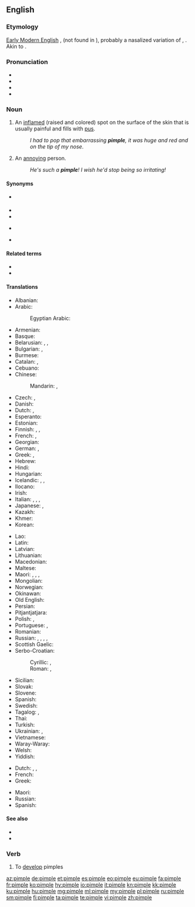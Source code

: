==English==
{{wikipedia}}

===Etymology===
[[w:Early Modern English|Early Modern English]] {{m|en|pimple}}, {{m|en|pumple}} (not found in {{etyl|enm|-}}), probably a nasalized variation of {{etyl|ang|en}} {{m|ang|piplian}}, {{m|ang|pyplian||to break out in pimples, show eruptions}}. Akin to {{etyl|ang|-}} {{m|ang|pipliġende||having shingles}}.

===Pronunciation===
* {{enPR|pĭm'p(ə)l}}
* {{IPA|/ˈpɪmp(ə)l/|lang=en}}
* {{audio|En-us-pimple.ogg|Audio (US)|lang=en}}
* {{rhymes|ɪmpəl|lang=en}}

===Noun===
{{en-noun}}

# An [[inflame]]d (raised and colored) spot on the surface of the skin that is usually painful and fills with [[pus]].
#: ''I had to pop that embarrassing '''pimple''', it was huge and red and on the tip of my nose''.
# {{label|en|slang}} An [[annoying]] person.
#: ''He's such a '''pimple'''! I wish he'd stop being so irritating!''

====Synonyms====
* {{l|en|acker}} {{qualifier|old Australian slang}}
* {{l|en|acne}}
* {{l|en|pustule}}
* {{l|en|spot}} {{qualifier|UK|slang}}
* {{l|en|zit}} {{qualifier|US|slang}}

====Related terms====
* {{l|en|pimpled}}
* {{l|en|pimply}}

====Translations====
{{trans-top|inflamed spot on the surface of the skin}}
* Albanian: {{t+|sq|puçërr}}
* Arabic: {{t|ar|بَثْرَة|f}}
*: Egyptian Arabic: {{t|arz|حبة|f|tr=ḥaba|sc=Arab}}
* Armenian: {{t+|hy|պզուկ}}
* Basque: {{t-needed|eu}}
* Belarusian: {{t|be|прышч|m|sc=Cyrl}}, {{t|be|ву́гар|m|sc=Cyrl}}, {{t|be|вуго́р|m|sc=Cyrl}}
* Bulgarian: {{t+|bg|пъ̀пка|f}}, {{t|bg|пъ̀пчица|f}}
* Burmese: {{t+|my|ဝက်ခြံ|sc=Mymr}}
* Catalan: {{t|ca|bua|f}}, {{t|ca|buba|f}}
* Cebuano: {{t|ceb|bugas}}
* Chinese:
*: Mandarin: {{t+|cmn|疙瘩|tr=gēda|sc=Hani}}, {{t+|cmn|丘疹|tr=qiūzhěn|sc=Hani}}
* Czech: {{t|cs|uher|m}}, {{t|cs|pupínek|m}}
* Danish: {{t|da|filipens}}
* Dutch: {{t+|nl|puist|f}}, {{t+|nl|pukkel}}
* Esperanto: {{t|eo|akno}}
* Estonian: {{t|et|vistrik}}
* Finnish: {{t+|fi|näppy}}, {{t+|fi|finni}}, {{t|fi|märkänäppylä}}
* French: {{t+|fr|bouton|m}}, {{t+|fr|pustule|f}}
* Georgian: {{t|ka|მუწუკი|sc=Geor}}
* German: {{t+|de|Pickel|m}}, {{t|de|Oas|n}} {{qualifier|Bavaria}}
* Greek: {{t+|el|σπυρί|n}}, {{t+|el|σπυράκι|n}}
* Hebrew: {{t|he|פצעון}}
* Hindi: {{t|hi|मुंहासा|m|tr=munhāsā|sc=Deva}}
* Hungarian: {{t+|hu|pattanás}}
* Icelandic: {{t|is|nabbi|m}}, {{t+|is|bóla|f}}, {{t+|is|graftarbóla|f}}
* Ilocano: {{t|ilo|kamuro}}
* Irish: {{t|ga|goirín|m}}
* Italian: {{t+|it|pustola}}, {{t|it|pustoletta}}, {{t|it|brufolo|m}}, {{t|it|foruncoloso|m}}
* Japanese: {{t+|ja|面皰|tr=にきび, níkibi}}, {{t|ja|丘疹|tr=きゅうしん, kyūshin}}
* Kazakh: {{t|kk|безеу|sc=Cyrl}}
* Khmer: {{t+|km|មុន|tr=mŭn|sc=Khmr}}
* Korean: {{t+|ko|여드름|sc=Hang}}
{{trans-mid}}
* Lao: {{t|lo|ສິວ|sc=Laoo}}
* Latin: {{t|la|pustula|f}}
* Latvian: {{t|lv|pūte|f}}
* Lithuanian: {{t|lt|spuogas|m}}
* Macedonian: {{t|mk|бубула|f|sc=Cyrl}}
* Maltese: {{t-needed|mt}}
* Maori: {{t|mi|kiritona}}, {{t|mi|para}}, {{t|mi|mariao}}, {{t|mi|huahua}}
* Mongolian: {{t+|mn|батга|sc=Cyrl}}
* Norwegian: {{t+|no|kvise|c}}
* Okinawan: {{t|ryu|にくん|tr=nikun}}
* Old English: {{t-needed|ang}}
* Persian: {{t+|fa|جوش|tr=juš}}
* Pitjantjatjara: {{t-needed|pjt}}
* Polish: {{t+|pl|pryszcz|m-in}}, {{t+|pl|krosta|f}}
* Portuguese: {{t+|pt|borbulha|f}}, {{t+|pt|espinha|f}}
* Romanian: {{t+|ro|coș}}
* Russian: {{t+|ru|прыщ|m}}, {{t+|ru|пры́щик|m}}, {{t+|ru|у́горь|m}}, {{t+|ru|па́пула|f}}, {{t+|ru|пупы́рышек|m}}
* Scottish Gaelic: {{t|gd|pluc|m}}
* Serbo-Croatian:
*: Cyrillic: {{t|sh|бубуљица|f|sc=Cyrl}}, {{t|sh|пришт|m|sc=Cyrl}}
*: Roman: {{t+|sh|bubuljica|f}}, {{t+|sh|prišt|m}}
* Sicilian: {{t+|scn|brufulu|m}}
* Slovak: {{t|sk|pupienok|m}}
* Slovene: {{t|sl|pustula|f}}
* Spanish: {{t+|es|espinilla|f}}
* Swedish: {{t+|sv|finne|c}}
* Tagalog: {{t|tl|tagihawat}}, {{t|tl|katil}} {{qualifier|very itchy}}
* Thai: {{t+|th|สิว|tr=sĭw}}
* Turkish: {{t+|tr|sivilce}}
* Ukrainian: {{t|uk|прищ|m|sc=Cyrl}}, {{t|uk|вуго́р|m|sc=Cyrl}}
* Vietnamese: {{t|vi|mụn nhọt}}
* Waray-Waray: {{t|war|punggod}}
* Welsh: {{t|cy|tosyn|m}}
* Yiddish: {{t-needed|yi}}
{{trans-bottom}}

{{trans-top|annoying person}}
* Dutch: {{t+|nl|etter|m}}, {{t+|nl|puistenkop|m}}, {{t+|nl|ellendeling|m}}
* French: {{t+|fr|casse-couilles|m}}
* Greek: {{t|el|κακό σπυρί|n}}
{{trans-mid}}
* Maori: {{t|mi|pōrearea}}
* Russian: {{t+|ru|негодя́й|m}}
* Spanish: {{t+|es|pendejo|m}}
{{trans-bottom}}

====See also====
* {{l|en|blackhead}}
* {{l|en|whitehead}}

===Verb===
{{en-verb|pimpl|ed}}

# To [[develop]] pimples

[[az:pimple]]
[[de:pimple]]
[[et:pimple]]
[[es:pimple]]
[[eo:pimple]]
[[eu:pimple]]
[[fa:pimple]]
[[fr:pimple]]
[[ko:pimple]]
[[hy:pimple]]
[[io:pimple]]
[[it:pimple]]
[[kn:pimple]]
[[kk:pimple]]
[[ku:pimple]]
[[hu:pimple]]
[[mg:pimple]]
[[ml:pimple]]
[[my:pimple]]
[[pl:pimple]]
[[ru:pimple]]
[[sm:pimple]]
[[fi:pimple]]
[[ta:pimple]]
[[te:pimple]]
[[vi:pimple]]
[[zh:pimple]]
